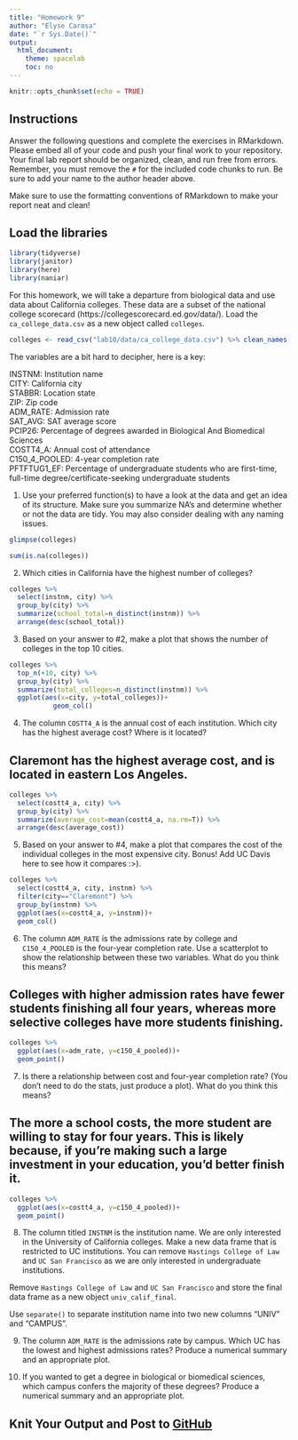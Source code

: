 ```yaml
---
title: "Homework 9"
author: "Elyse Carosa"
date: "`r Sys.Date()`"
output:
  html_document:
    theme: spacelab
    toc: no
---
```


```r
knitr::opts_chunk$set(echo = TRUE)
```

## Instructions
Answer the following questions and complete the exercises in RMarkdown. Please embed all of your code and push your final work to your repository. Your final lab report should be organized, clean, and run free from errors. Remember, you must remove the `#` for the included code chunks to run. Be sure to add your name to the author header above.  

Make sure to use the formatting conventions of RMarkdown to make your report neat and clean!  

## Load the libraries
```r
library(tidyverse)
library(janitor)
library(here)
library(naniar)
``` 

For this homework, we will take a departure from biological data and use data about California colleges. These data are a subset of the national college scorecard (https://collegescorecard.ed.gov/data/). Load the `ca_college_data.csv` as a new object called `colleges`.
```r
colleges <- read_csv("lab10/data/ca_college_data.csv") %>% clean_names()
```

The variables are a bit hard to decipher, here is a key:  

INSTNM: Institution name  
CITY: California city  
STABBR: Location state  
ZIP: Zip code  
ADM_RATE: Admission rate  
SAT_AVG: SAT average score  
PCIP26: Percentage of degrees awarded in Biological And Biomedical Sciences  
COSTT4_A: Annual cost of attendance  
C150_4_POOLED: 4-year completion rate  
PFTFTUG1_EF: Percentage of undergraduate students who are first-time, full-time degree/certificate-seeking undergraduate students  

1. Use your preferred function(s) to have a look at the data and get an idea of its structure. Make sure you summarize NA's and determine whether or not the data are tidy. You may also consider dealing with any naming issues.

```r
glimpse(colleges)
```

```r
sum(is.na(colleges))
```


2. Which cities in California have the highest number of colleges?

```r
colleges %>% 
  select(instnm, city) %>% 
  group_by(city) %>% 
  summarize(school_total=n_distinct(instnm)) %>% 
  arrange(desc(school_total))
```


3. Based on your answer to #2, make a plot that shows the number of colleges in the top 10 cities.

```r
colleges %>% 
  top_n(+10, city) %>% 
  group_by(city) %>% 
  summarize(total_colleges=n_distinct(instnm)) %>% 
  ggplot(aes(x=city, y=total_colleges))+
           geom_col()
```


4. The column `COSTT4_A` is the annual cost of each institution. Which city has the highest average cost? Where is it located?

## Claremont has the highest average cost, and is located in eastern Los Angeles.

```r
colleges %>% 
  select(costt4_a, city) %>% 
  group_by(city) %>% 
  summarize(average_cost=mean(costt4_a, na.rm=T)) %>% 
  arrange(desc(average_cost))
```


5. Based on your answer to #4, make a plot that compares the cost of the individual colleges in the most expensive city. Bonus! Add UC Davis here to see how it compares :>).

```r
colleges %>% 
  select(costt4_a, city, instnm) %>% 
  filter(city=="Claremont") %>% 
  group_by(instnm) %>% 
  ggplot(aes(x=costt4_a, y=instnm))+
  geom_col()
```


6. The column `ADM_RATE` is the admissions rate by college and `C150_4_POOLED` is the four-year completion rate. Use a scatterplot to show the relationship between these two variables. What do you think this means?

## Colleges with higher admission rates have fewer students finishing all four years, whereas more selective colleges have more students finishing.

```r
colleges %>% 
  ggplot(aes(x=adm_rate, y=c150_4_pooled))+
  geom_point()
```


7. Is there a relationship between cost and four-year completion rate? (You don't need to do the stats, just produce a plot). What do you think this means?

## The more a school costs, the more student are willing to stay for four years. This is likely because, if you're making such a large investment in your education, you'd better finish it.

```r
colleges %>% 
  ggplot(aes(x=costt4_a, y=c150_4_pooled))+
  geom_point()
```


8. The column titled `INSTNM` is the institution name. We are only interested in the University of California colleges. Make a new data frame that is restricted to UC institutions. You can remove `Hastings College of Law` and `UC San Francisco` as we are only interested in undergraduate institutions.

Remove `Hastings College of Law` and `UC San Francisco` and store the final data frame as a new object `univ_calif_final`.

Use `separate()` to separate institution name into two new columns "UNIV" and "CAMPUS".

9. The column `ADM_RATE` is the admissions rate by campus. Which UC has the lowest and highest admissions rates? Produce a numerical summary and an appropriate plot.

10. If you wanted to get a degree in biological or biomedical sciences, which campus confers the majority of these degrees? Produce a numerical summary and an appropriate plot.

## Knit Your Output and Post to [GitHub](https://github.com/FRS417-DataScienceBiologists)